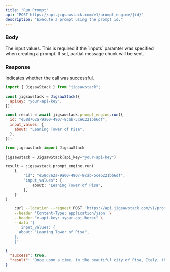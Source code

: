 ```yaml
---
title: "Run Prompt"
api: "POST https://api.jigsawstack.com/v1/prompt_engine/{id}"
description: "Execute a prompt using the prompt id."
---
```


<Snippet file="header.mdx" />

### Body

<ParamField body="input_values" type="object">
  The input values. This is required if the `inputs` paramter was specified when
  creating a prompt.
</ParamField>

<ParamField body="stream" type="boolean" defaultValue="false">
  If set, partial message chunk will be sent.
</ParamField>

### Response

<ResponseField name="success" type="boolean">
  Indicates whether the call was successful.
</ResponseField>

<RequestExample>

```javascript Node.js
import { JigsawStack } from "jigsawstack";

const jigsawstack = JigsawStack({
  apiKey: "your-api-key",
});

const result = await jigsawstack.prompt_engine.run({
  id: "e58d762a-9a00-4907-8cab-5ce6221bb6df",
  input_values: {
    about: "Leaning Tower of Pisa",
  },
});
```

```python Python
from jigsawstack import JigsawStack

jigsawstack = JigsawStack(api_key="your-api-key")

result = jigsawstack.prompt_engine.run(
    {
        "id": "e58d762a-9a00-4907-8cab-5ce6221bb6df",
        "input_values": {
            about: "Leaning Tower of Pisa",
        },
    }
)
```

```bash cURL
    curl --location --request POST 'https://api.jigsawstack.com/v1/prompt_engine/{id}' \
    --header 'Content-Type: application/json' \
    --header "x-api-key: <your-api-here>" \
    --data '{
       input_values: {
      about: "Leaning Tower of Pisa",
    },
    }'
```

</RequestExample>

<ResponseExample>

```json Response
{
  "success": true,
  "result": "Once upon a time, in the beautiful city of Pisa, Italy, there stood a magnificent tower that would become known as the Leaning Tower of Pisa. The tower was originally built as a bell tower for the nearby cathedral, and construction began in 1173.\n\nHowever, as the tower began to rise higher and higher, it became clear that there was a problem - the tower was leaning to one side. The soft ground beneath the tower was unable to support its weight, causing it to tilt at an angle. Despite efforts to correct the lean during construction, the tower continued to lean as it was completed in 1372.\n\nOver the centuries, the Leaning Tower of Pisa became a famous landmark and a symbol of Italy. Tourists from all over the world flocked to Pisa to see the tower and take pictures of themselves pretending to hold it up or push it over.\n\nDespite its precarious lean, the tower has managed to stand for over 800 years, thanks to various engineering efforts to stabilize it. In the 20th century, further measures were taken to prevent the tower from toppling over, including removing soil from underneath the tower and installing counterweights.\n\nToday, the Leaning Tower of Pisa remains one of the most iconic and beloved landmarks in Italy, attracting millions of visitors each year who marvel at its unique tilt and the incredible feat of engineering that has kept it standing for so long. It serves as a reminder that even the most flawed and imperfect structures can still be beautiful and enduring."
}
```

</ResponseExample>
